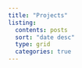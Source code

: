 ```yaml
---
title: "Projects"
listing:
  contents: posts
  sort: "date desc"
  type: grid
  categories: true
---
```

